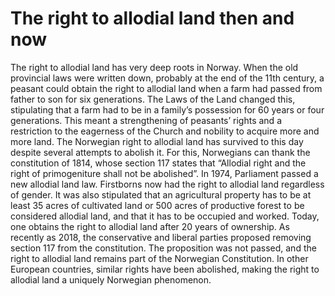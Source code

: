 # The right to allodial land then and now

The right to allodial land has very deep roots in Norway. When the old provincial laws were written down, probably at the end of the 11th century, a peasant could obtain the right to allodial land when a farm had passed from father to son for six generations. The Laws of the Land changed this, stipulating that a farm had to be in a family’s possession for 60 years or four generations. This meant a strengthening of peasants’ rights and a restriction to the eagerness of the Church and nobility to acquire more and more land. The Norwegian right to allodial land has survived to this day despite several attempts to abolish it. For this, Norwegians can thank the constitution of 1814, whose section 117 states that “Allodial right and the right of primogeniture shall not be abolished”. In 1974, Parliament passed a new allodial land law. Firstborns now had the right to allodial land regardless of gender. It was also stipulated that an agricultural property has to be at least 35 acres of cultivated land or 500 acres of productive forest to be considered allodial land, and that it has to be occupied and worked. Today, one obtains the right to allodial land after 20 years of ownership. As recently as 2018, the conservative and liberal parties proposed removing section 117 from the constitution. The proposition was not passed, and the right to allodial land remains part of the Norwegian Constitution. In other European countries, similar rights have been abolished, making the right to allodial land a uniquely Norwegian phenomenon.
